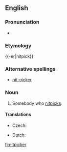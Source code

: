 ==English==

===Pronunciation===
*{{IPA|/ˈnɪt.pɪk.ɹ/}}

===Etymology===
{{-er|nitpick}}

===Alternative spellings===
* [[nit-picker]]

===Noun===
{{en-noun}}

# Somebody who [[nitpick]]s.

====Translations====
{{trans-top|somebody who nitpicks}}
* Czech: {{t-|cs|hnidopich|m}}
{{trans-mid}}
* Dutch: {{t-|nl|mierenneuker}}
{{trans-bottom}}

[[fi:nitpicker]]